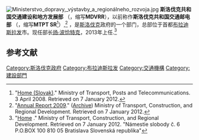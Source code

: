[[File:Ministerstvo_dopravy,_výstavby_a_regionálneho_rozvoja.jpg|thumb]]
'''斯洛伐克共和国交通建设和地方发展部''' （{{lang-sk|'''Ministerstvo dopravy, výstavby a regionálneho rozvoja Slovenskej republiky'''}}，缩写'''MDVRR'''），以前称作'''斯洛伐克共和国交通邮电部''' （{{lang-sk|'''Ministerstvo dopravy, pôšt a telekomunikácií SR'''}}，缩写'''MTPT SR'''<ref>"[https://web.archive.org/web/20080403111247/http://www.telecom.gov.sk/index/index.php Home (Slovak)]." Ministry of Transport, Posts and Telecommunications. 3 April 2008. Retrieved on 7 January 2012.</ref>）,<ref>"[http://www.telecom.gov.sk/index/open_file.php?file=mtpt/ar_en_2009.pdf&lang=en Annual Report 2009]." ([https://www.webcitation.org/6DUN4u6vG?url=http://www.telecom.gov.sk/index/open_file.php?file=mtpt%2Far_en_2009.pdf Archive]) Ministry of Transport, Construction, and Regional Development. Retrieved on 7 January 2012.</ref> ，是[[斯洛伐克|斯洛伐克]]政府的一个部门，总部位于首都[[布拉迪斯拉发|布拉迪斯拉发]]市。现任部长[[扬·波恰特克|扬·波恰特克]]，2013年上任.<ref>"[http://www.mindop.sk/index/index.php?lang=en Home] {{Wayback|url=http://www.mindop.sk/index/index.php?lang=en |date=20130128040126 }}." Ministry of Transport, Construction, and Regional Development. Retrieved on 7 January 2012. "Námestie slobody č. 6 P.O.BOX 100 810 05 Bratislava Slovenská republika"</ref>


==参考文献==
{{reflist}}

[[Category:斯洛伐克政府|Category:斯洛伐克政府]]
[[Category:布拉迪斯拉发|Category:布拉迪斯拉发]]
[[Category:交通機構|Category:交通機構]]
[[Category:建設部門|Category:建設部門]]